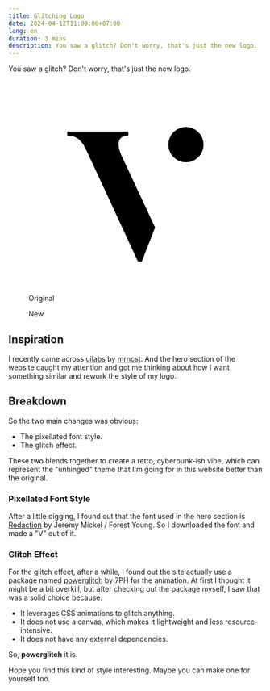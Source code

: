 ```yaml
---
title: Glitching Logo
date: 2024-04-12T11:00:00+07:00
lang: en
duration: 3 mins
description: You saw a glitch? Don't worry, that's just the new logo.
---
```


You saw a glitch? Don't worry, that's just the new logo.

<div class="grid ~ cols-1 md:cols-2">
  <figure class="pt-5 flex flex-col justify-center items-center">
    <div class="w-20 h-20">
      <svg xmlns="http://www.w3.org/2000/svg" viewBox="0 0 24 24">
        <circle class="logo-fill-color" cx="17.68" cy="7.25" r="1.98" />
        <path class="logo-fill-color" d="m8.94,5.78c.75,0,1.49,0,2.24,0,.02,0,.03.01.03.03v.38s-.02.04-.04.04c-.58.01-.92.25-1.03.69-.05.22-.04.48.03.79.06.25.15.5.27.76,1.25,2.68,2.51,5.36,3.76,8.04,0,.02.01.05,0,.07l-1.47,3.75s-.02.03-.04.03h-.35s-.07-.02-.08-.05c-1.67-3.6-3.33-7.19-4.99-10.76-.3-.64-.6-1.28-.91-1.92-.12-.25-.27-.48-.45-.69-.2-.24-.41-.41-.63-.51-.26-.13-.55-.19-.88-.19-.04,0-.06-.03-.06-.06v-.38s.02-.03.04-.03c1.52,0,3.04,0,4.56,0Z" />
      </svg>
    </div>
    <figcaption class="important-mt8 text-center">
      Original
    </figcaption>
  </figure>
  <figure class="pt-5 flex flex-col justify-center items-center">
    <GlitchingLogo class="m-4 w-12 h-12" />
    <figcaption class="important-mt8 text-center">
      New
    </figcaption>
  </figure>
</div>

## Inspiration

I recently came across [uilabs](https://www.uilabs.dev) by [mrncst](https://twitter.com/mrncst/status/1766117470207647836). And the hero section of the website caught my attention and got me thinking about how I want something similar and rework the style of my logo.

## Breakdown

So the two main changes was obvious:

- The pixellated font style.
- The glitch effect.

These two blends together to create a retro, cyberpunk-ish vibe, which can represent the "unhinged" theme that I'm going for in this website better than the original.

### Pixellated Font Style

After a little digging, I found out that the font used in the hero section is [Redaction](http://www.redaction.us) by Jeremy Mickel / Forest Young. So I downloaded the font and made a "V" out of it.

### Glitch Effect

For the glitch effect, after a while, I found out the site actually use a package named [powerglitch](https://github.com/7PH/powerglitch) by 7PH for the animation. At first I thought it might be a bit overkill, but after checking out the package myself, I saw that was a solid choice because:

- It leverages CSS animations to glitch anything.
- It does not use a canvas, which makes it lightweight and less resource-intensive.
- It does not have any external dependencies.

So, **powerglitch** it is.

Hope you find this kind of style interesting. Maybe you can make one for yourself too.

